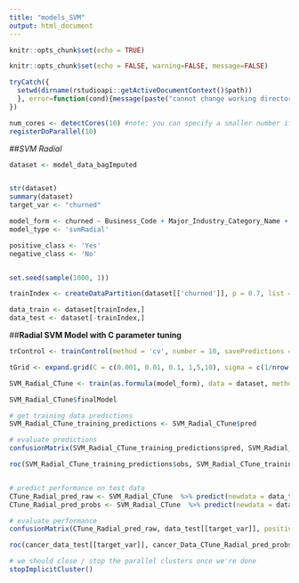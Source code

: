 ```yaml
---
title: "models_SVM"
output: html_document
---
```


```r
knitr::opts_chunk$set(echo = TRUE)
```

```r
knitr::opts_chunk$set(echo = FALSE, warning=FALSE, message=FALSE)

tryCatch({
  setwd(dirname(rstudioapi::getActiveDocumentContext()$path))
  }, error=function(cond){message(paste("cannot change working directory"))
})

num_cores <- detectCores(10) #note: you can specify a smaller number if you want
registerDoParallel(10)

```

##_SVM Radial_

```r


dataset <- model_data_bagImputed


str(dataset)
summary(dataset)
target_var <- "churned"

model_form <- churned ~ Business_Code + Major_Industry_Category_Name + Population_Code + total_transactions 
model_type <- 'svmRadial'

positive_class <- 'Yes'
negative_class <- 'No'


set.seed(sample(1000, 1))

trainIndex <- createDataPartition(dataset[['churned']], p = 0.7, list = FALSE)

data_train <- dataset[trainIndex,]
data_test <- dataset[-trainIndex,]


```


##__Radial SVM Model with C parameter tuning__

```r


trControl <- trainControl(method = 'cv', number = 10, savePredictions = TRUE, classProbs = TRUE, summaryFunction = twoClassSummary, search = 'grid', sampling = 'smote')

tGrid <- expand.grid(C = c(0.001, 0.01, 0.1, 1,5,10), sigma = c(1/nrow(data_train), 0.0001, 0.001, 0.01, 0.1, 0.5))

SVM_Radial_CTune <- train(as.formula(model_form), data = dataset, method = model_type, trControl = trControl, tuneGrid = tGrid, metric = 'ROC')

SVM_Radial_CTune$finalModel

# get training data predictions
SVM_Radial_CTune_training_predictions <- SVM_Radial_CTune$pred

# evaluate predictions
confusionMatrix(SVM_Radial_CTune_training_predictions$pred, SVM_Radial_CTune_training_predictions$obs)

roc(SVM_Radial_CTune_training_predictions$obs, SVM_Radial_CTune_training_predictions$Yes, plot = TRUE, print.auc = TRUE, legacy.axes = TRUE, levels = c(negative_class, positive_class))$auc


# predict performance on test data
CTune_Radial_pred_raw <- SVM_Radial_CTune  %>% predict(newdata = data_test, type = 'raw')
CTune_Radial_pred_probs <- SVM_Radial_CTune  %>% predict(newdata = data_test, type = 'prob')

# evaluate performance
confusionMatrix(CTune_Radial_pred_raw, data_test[[target_var]], positive = positive_class)

roc(cancer_data_test[[target_var]], cancer_Data_CTune_Radial_pred_probs[ , positive_class], plot = TRUE, print.auc = TRUE, legacy.axes = TRUE, levels = c(negative_class, positive_class))$auc

```
```r

# we should close / stop the parallel clusters once we're done
stopImplicitCluster()

```